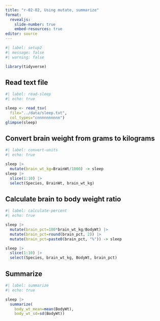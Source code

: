 ```yaml
---
title: "r-02-02, Using mutate, summarize"
format: 
  revealjs:
    slide-number: true
    embed-resources: true
editor: source
---
```


```r
#| label: setup2
#| message: false
#| warning: false

library(tidyverse)
```

## Read text file

```r
#| label: read-sleep
#| echo: true

sleep <- read_tsv(
  file="../data/sleep.txt",
  col_types="cnnnnnnnnnn")
glimpse(sleep)
```


:::notes

:::

## Convert brain weight from grams to kilograms

```r
#| label: convert-units
#| echo: true

sleep |>
  mutate(brain_wt_kg=BrainWt/1000) -> sleep
sleep |>
  slice(1:10) |>
  select(Species, BrainWt, brain_wt_kg)
```

## Calculate brain to body weight ratio

```r
#| label: calculate-percent
#| echo: true

sleep |>
  mutate(brain_pct=100*brain_wt_kg/BodyWt) |>
  mutate(brain_pct=round(brain_pct, 2)) |>
  mutate(brain_pct=paste0(brain_pct, "%")) -> sleep

sleep |>
  slice(1:10) |>
  select(Species, brain_wt_kg, BodyWt, brain_pct)
```

## Summarize

```r
#| label: summarize
#| echo: true

sleep |>
  summarize(
    body_wt_mean=mean(BodyWt),
    body_wt_sd=sd(BodyWt))
```
